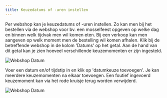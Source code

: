 ```yaml
---
title: Keuzedatums of -uren instellen 
---
```

Per webshop kan je keuzedatums of -uren instellen. Zo kan men bij het bestellen via de webshop voor bv. een mosselfeest opgeven op welke dag en binnen welk tijdvak men wil komen eten. Bij een verkoop kan men aangeven op welk moment men de bestelling wil komen afhalen. Klik bij de betreffende webshop in de kolom 'Datums' op het getal. Aan de hand van dit getal kan je zien hoeveel verschillende keuzemomenten er zijn ingesteld. 

![Webshop Datum](./webshop-datum.png)

Voer een datum en/of tijdstip in en klik op 'datumkeuze toevoegen'. Je kan meerdere keuzemomenten na elkaar toevoegen. Een foutief ingevoerd keuzemoment kan via het rode kruisje terug worden verwijderd. 

![Webshop Datum](./webshop_datum3.png)